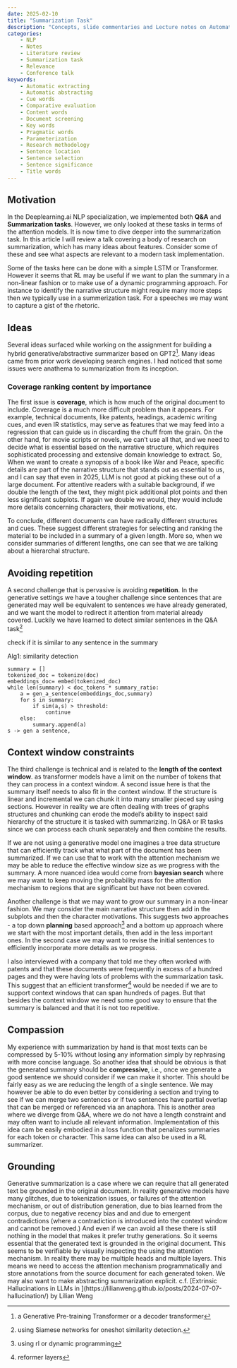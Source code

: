 ```yaml
---
date: 2025-02-10
title: "Summarization Task"
description: "Concepts, slide commentaries and Lecture notes on Automatic text Summarization by Masa Nekic"
categories: 
    - NLP     
    - Notes
    - Literature review
    - Summarization task
    - Relevance
    - Conference talk
keywords: 
    - Automatic extracting
    - Automatic abstracting
    - Cue words
    - Comparative evaluation 
    - Content words
    - Document screening
    - Key words
    - Pragmatic words
    - Parameterization
    - Research methodology
    - Sentence location
    - Sentence selection
    - Sentence significance
    - Title words
---
```


## Motivation

In the Deeplearning.ai NLP specialization, we implemented both **Q&A** and **Summarization tasks**.
However, we only looked at these tasks in terms of the attention models.
It is now time to dive deeper into the summarization task.
In this article I will review a talk covering a body of research on summarization, which has many ideas about features.
Consider some of these and see what aspects are relevant to a modern task implementation.

Some of the tasks here can be done with a simple LSTM or Transformer.
However it seems that RL may be useful if we want to plan the summary in a non-linear fashion or to make use of a dynamic programming approach.
For instance to identify the narrative structure might require many more steps then we typically use in a summerization task.
For a speeches we may want to capture a gist of the rhetoric.

## Ideas

Several ideas surfaced while working on the assignment for building a hybrid generative/abstractive summarizer based on GPT2[^1].
Many ideas came from prior work developing search engines.
I had noticed that some issues were anathema to summarization from its inception.

[^1]:  a Generative Pre-training Transformer or a decoder transformer

### Coverage ranking content by importance

The first issue is **coverage**, which is how much of the original document to include.
Coverage is a much more difficult problem than it appears.
For example, technical documents, like patents, headings, academic writing cues, and even IR statistics, may serve as features that we may feed into a regression that can guide us in discarding the chuff from the grain.
On the other hand, for movie scripts or novels, we can't use all that, and we need to decide what is essential based on the narrative structure, which requires sophisticated processing and extensive domain knowledge to extract.
So, When we want to create a synopsis of a book like War and Peace, specific details are part of the narrative structure that stands out as essential to us, and I can say that even in 2025, LLM is not good at picking these out of a large document.
For attentive readers with a suitable background, if we double the length of the text, they might pick additional plot points and then less significant subplots.
If again we double we would, they would include more details concerning characters, their motivations, etc.

To conclude, different documents can have radically different structures and cues.
These suggest different strategies for selecting and ranking the material to be included in a summary of a given length.
More so, when we consider summaries of different lengths, one can see that we are talking about a hierarchal structure.

## Avoiding repetition

A second challenge that is pervasive is avoiding **repetition**.
In the generative settings we have a tougher challenge since sentences that are generated may well be equivalent to sentences we have already generated, and we want the model to redirect it attention from material already covered.
Luckily we have learned to detect similar sentences in the Q&A task[^2]

[^2]: using Siamese networks for oneshot similarity detection.

check if it is similar to any sentence in the summary

Alg1: similarity detection

```         
summary = []
tokenized_doc = tokenize(doc)
embeddings_doc= embed(tokenized_doc)
while len(summary) < doc_tokens * summary_ratio: 
    a = gen_a_sentence(embeddings_doc,summary)
    for s in summary:
        if sim(a,s) > threshold:
            continue
    else:
        summary.append(a)
s -> gen a sentence,
```

## Context window constraints

The third challenge is technical and is related to the **length of the context window**.
as transformer models have a limit on the number of tokens that they can process in a context window.
A second issue here is that the summary itself needs to also fit in the context window.
If the structure is linear and incremental we can chunk it into many smaller pieced say using sections.
However in reality we are often dealing with trees of graphs structures and chunking can erode the model's ability to inspect said hierarchy of the structure it is tasked with summarizing.
In Q&A or IR tasks since we can process each chunk separately and then combine the results.

If we are not using a generative model one imagines a tree data structure that can efficiently track what what part of the document has been summarized.
If we can use that to work with the attention mechanism we may be able to reduce the effective window size as we progress with the summary.
A more nuanced idea would come from **bayesian search** where we may want to keep moving the probability mass for the attention mechanism to regions that are significant but have not been covered.

Another challenge is that we may want to grow our summary in a non-linear fashion.
We may consider the main narrative structure then add in the subplots and then the character motivations.
This suggests two approaches - a top down **planning** based approach[^3] and a bottom up approach where we start with the most important details, then add in the less important ones.
In the second case we may want to revise the initial sentences to efficiently incorporate more details as we progress.

[^3]: using rl or dynamic programming

I also interviewed with a company that told me they often worked with patents and that these documents were frequently in excess of a hundred pages and they were having lots of problems with the summarization task.
This suggest that an efficient transformer[^4] would be needed if we are to support context windows that can span hundreds of pages.
But that besides the context window we need some good way to ensure that the summary is balanced and that it is not too repetitive.

[^4]: reformer layers

## Compassion

My experience with summarization by hand is that most texts can be compressed by 5-10% without losing any information simply by rephrasing with more concise language.
So another idea that should be obvious is that the generated summary should be **compressive**, i.e., once we generate a good sentence we should consider if we can make it shorter.
This should be fairly easy as we are reducing the length of a single sentence.
We may however be able to do even better by considering a section and trying to see if we can merge two sentences or if two sentences have partial overlap that can be merged or referenced via an anaphora.
This is another area where we diverge from Q&A, where we do not have a length constraint and may often want to include all relevant information.
Implementation of this idea cam be easily embodied in a loss function that penalizes summaries for each token or character.
This same idea can also be used in a RL summarizer.

## Grounding

Generative summarization is a case where we can require that all generated text be grounded in the original document.
In reality generative models have many glitches, due to tokenization issues, or failures of the attention mechanism, or out of distribution generation, due to bias learned from the corpus, due to negative recency bias and and due to emergent contradictions (where a contradiction is introduced into the context window and cannot be removed.) And even if we can avoid all these there is still nothing in the model that makes it prefer truthy generations.
So it seems essential that the generated text is grounded in the original document.
This seems to be verifiable by visually inspecting the using the attention mechanism.
In reality there may be multiple heads and multiple layers.
This means we need to access the attention mechanism programmatically and store annotations from the source document for each generated token.
We may also want to make abstracting summarization explicit.
c.f.
\[Extrinsic Hallucinations in LLMs in \](https://lilianweng.github.io/posts/2024-07-07-hallucination/) by Lilian Weng